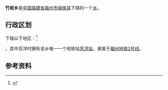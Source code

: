 {{中国乡级行政区|35/01/21/200/000| 行政区全称 = 竹岐乡
| 景观照片文件名 = 20190806165934 Suyang Sta Exit C.jpg
| 景观照片描述 = 竹岐乡[[苏洋站|苏洋村地铁站]]
| 汉语拼音 = 
| 通用拼音 = 
| 注音符號 = 
| 其它标音类型1 = 
| 其它标音1 = 
| 其它标音类型2 = 
| 其它标音2 = 
| 其它语言类型1 = 
| 其它语言地名1 = 
| 其它语言类型2 = 
| 其它语言地名2 = 
| 上级行政区 = [[福建省|福建省]][[福州市|福州市]][[闽侯县|闽侯县]]
| 行政区类别 = [[乡|乡]]
| 总面积 = 224.26平方公里
| 户籍人口 = 8359户
| 户籍人口年份 = 2017
| 常住人口 = 3万
| 常住人口年份 = 2017
| 人口密度 = 
| 行政区划 = 
| 官方网站 = 
| 政府驻地 = 竹岐村
| 邮政编码 = 
| 电话区号 = 591
| 毗邻行政区 = 
| 位置图文件名 = 
| 位置图描述 = 
}}
'''竹岐乡'''是[[中华人民共和国|中国]][[福建省|福建省]][[福州市|福州市]][[闽侯县|闽侯县]]下辖的一个[[乡|乡]]。

== 行政区划 ==
{{PAGENAMEBASE}}下辖以下地区：<ref>{{PRC admin/ref sgc|35/01/21/200/000}}</ref>

{{PRC admin/children|35/01/21/200/000}}，其中苏洋村拥有该乡唯一一个地铁站[[苏洋站|苏洋站]]，隶属于[[福州地铁2号线|福州地铁2号线]]。

== 参考资料 ==
{{reflist}}

{{PRC admin/navcat|35/01/21/200/000}}